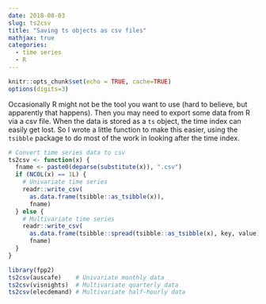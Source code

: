 ```yaml
---
date: 2018-08-03
slug: ts2csv
title: "Saving ts objects as csv files"
mathjax: true
categories:
  - time series
  - R
---
```


```r
knitr::opts_chunk$set(echo = TRUE, cache=TRUE)
options(digits=3)
```

Occasionally R might not be the tool you want to use (hard to believe, but apparently that happens). Then you may need to export some data from R via a csv file. When the data is stored as a `ts` object, the time index can easily get lost. So I wrote a little function to make this easier, using the `tsibble` package to do most of the work in looking after the time index.

```r
# Convert time series data to csv
ts2csv <- function(x) {
  fname <- paste0(deparse(substitute(x)), ".csv")
  if (NCOL(x) == 1L) {
    # Univariate time series
    readr::write_csv(
      as.data.frame(tsibble::as_tsibble(x)),
      fname)
  } else {
    # Multivariate time series
    readr::write_csv(
      as.data.frame(tsibble::spread(tsibble::as_tsibble(x), key, value)),
      fname)
  }
}

library(fpp2)
ts2csv(auscafe)    # Univariate monthly data
ts2csv(visnights)  # Multivariate quarterly data
ts2csv(elecdemand) # Multivariate half-hourly data
```

